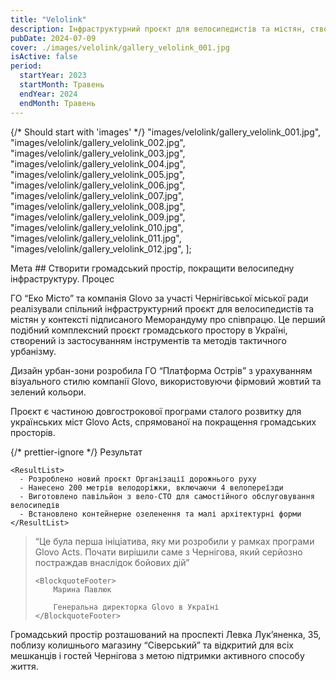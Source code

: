 ```yaml
---
title: "Velolink"
description: Інфраструктурний проєкт для велосипедистів та містян, створений із застосуванням інструментів та методів тактичного урбанізму.
pubDate: 2024-07-09
cover: ./images/velolink/gallery_velolink_001.jpg
isActive: false
period:
  startYear: 2023
  startMonth: Травень
  endYear: 2024
  endMonth: Травень
---
```


{/* Should start with 'images' */}
"images/velolink/gallery_velolink_001.jpg",
"images/velolink/gallery_velolink_002.jpg",
"images/velolink/gallery_velolink_003.jpg",
"images/velolink/gallery_velolink_004.jpg",
"images/velolink/gallery_velolink_005.jpg",
"images/velolink/gallery_velolink_006.jpg",
"images/velolink/gallery_velolink_007.jpg",
"images/velolink/gallery_velolink_008.jpg",
"images/velolink/gallery_velolink_009.jpg",
"images/velolink/gallery_velolink_010.jpg",
"images/velolink/gallery_velolink_011.jpg",
"images/velolink/gallery_velolink_012.jpg",
];

<TextContent>
  <Badge>Мета</Badge>
  ## Створити громадський простір, покращити велосипедну інфраструктуру.
</TextContent>

<TextContent>
  <Badge>Процес</Badge>

ГО “Еко Місто” та компанія Glovo за участі Чернігівської міської ради реалізували спільний інфраструктурний проєкт для велосипедистів та містян у контексті підписаного Меморандуму про співпрацю. Це перший подібний комплексний проєкт громадського простору в Україні, створений із застосуванням інструментів та методів тактичного урбанізму.

Дизайн урбан-зони розробила ГО “Платформа Острів” з урахуванням візуального стилю компанії Glovo, використовуючи фірмовий жовтий та зелений кольори.

Проєкт є частиною довгострокової програми сталого розвитку для українських міст Glovo Acts, спрямованої на покращення громадських просторів.

</TextContent>

{/* prettier-ignore */}
  <TextContent>
    <Badge>Результат</Badge>

    <ResultList>
      - Розроблено новий проєкт Організації дорожнього руху
      - Нанесено 200 метрів велодоріжки, включаючи 4 велопереїзди
      - Виготовлено павільйон з вело-СТО для самостійного обслуговування велосипедів
      - Встановлено контейнерне озеленення та малі архітектурні форми
    </ResultList>

  </TextContent>

<Blockquote>
<span>“</span>Це була перша ініціатива, яку ми розробили у рамках програми Glovo Acts. 
Почати вирішили саме з Чернігова, який серйозно постраждав внаслідок бойових дій<span>”</span>

    <BlockquoteFooter>
        Марина Павлюк

        Генеральна директорка Glovo в Україні
    </BlockquoteFooter>

</Blockquote>

<TextContent>
  Громадський простір розташований на проспекті Левка Лук’яненка, 35, поблизу
  колишнього магазину “Сіверський” та відкритий для всіх мешканців і гостей
  Чернігова з метою підтримки активного способу життя.
</TextContent>

  <Logos>
    <Icon name="partners-glovo" />
    <Icon name="partners-eid" />
    <Icon name="partners-ostriv-original" />
    <Icon name="partners-chernigiv-city-council" />
    <Icon name="partners-politehnika-original" />

  </Logos>

<MultiSlideGallery imagePaths={velolinkImages} />
